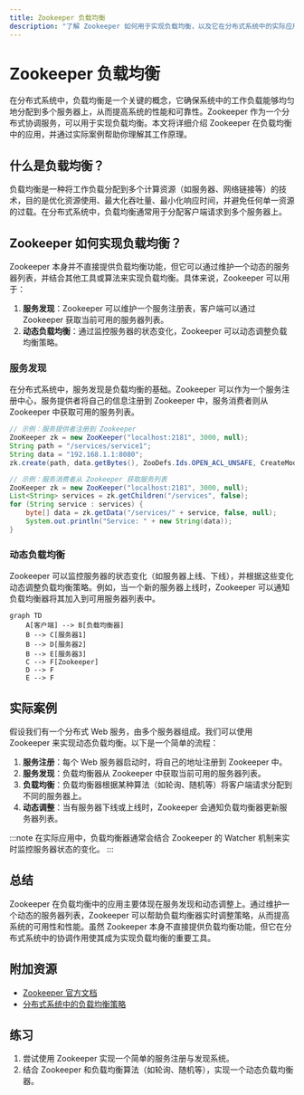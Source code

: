 ```yaml
---
title: Zookeeper 负载均衡
description: "了解 Zookeeper 如何用于实现负载均衡，以及它在分布式系统中的实际应用场景。"
---
```


# Zookeeper 负载均衡

在分布式系统中，负载均衡是一个关键的概念，它确保系统中的工作负载能够均匀地分配到多个服务器上，从而提高系统的性能和可靠性。Zookeeper 作为一个分布式协调服务，可以用于实现负载均衡。本文将详细介绍 Zookeeper 在负载均衡中的应用，并通过实际案例帮助你理解其工作原理。

## 什么是负载均衡？

负载均衡是一种将工作负载分配到多个计算资源（如服务器、网络链接等）的技术，目的是优化资源使用、最大化吞吐量、最小化响应时间，并避免任何单一资源的过载。在分布式系统中，负载均衡通常用于分配客户端请求到多个服务器上。

## Zookeeper 如何实现负载均衡？

Zookeeper 本身并不直接提供负载均衡功能，但它可以通过维护一个动态的服务器列表，并结合其他工具或算法来实现负载均衡。具体来说，Zookeeper 可以用于：

1. **服务发现**：Zookeeper 可以维护一个服务注册表，客户端可以通过 Zookeeper 获取当前可用的服务器列表。
2. **动态负载均衡**：通过监控服务器的状态变化，Zookeeper 可以动态调整负载均衡策略。

### 服务发现

在分布式系统中，服务发现是负载均衡的基础。Zookeeper 可以作为一个服务注册中心，服务提供者将自己的信息注册到 Zookeeper 中，服务消费者则从 Zookeeper 中获取可用的服务列表。

```java
// 示例：服务提供者注册到 Zookeeper
ZooKeeper zk = new ZooKeeper("localhost:2181", 3000, null);
String path = "/services/service1";
String data = "192.168.1.1:8080";
zk.create(path, data.getBytes(), ZooDefs.Ids.OPEN_ACL_UNSAFE, CreateMode.EPHEMERAL);
```

```java
// 示例：服务消费者从 Zookeeper 获取服务列表
ZooKeeper zk = new ZooKeeper("localhost:2181", 3000, null);
List<String> services = zk.getChildren("/services", false);
for (String service : services) {
    byte[] data = zk.getData("/services/" + service, false, null);
    System.out.println("Service: " + new String(data));
}
```

### 动态负载均衡

Zookeeper 可以监控服务器的状态变化（如服务器上线、下线），并根据这些变化动态调整负载均衡策略。例如，当一个新的服务器上线时，Zookeeper 可以通知负载均衡器将其加入到可用服务器列表中。

```mermaid
graph TD
    A[客户端] --> B[负载均衡器]
    B --> C[服务器1]
    B --> D[服务器2]
    B --> E[服务器3]
    C --> F[Zookeeper]
    D --> F
    E --> F
```

## 实际案例

假设我们有一个分布式 Web 服务，由多个服务器组成。我们可以使用 Zookeeper 来实现动态负载均衡。以下是一个简单的流程：

1. **服务注册**：每个 Web 服务器启动时，将自己的地址注册到 Zookeeper 中。
2. **服务发现**：负载均衡器从 Zookeeper 中获取当前可用的服务器列表。
3. **负载均衡**：负载均衡器根据某种算法（如轮询、随机等）将客户端请求分配到不同的服务器上。
4. **动态调整**：当有服务器下线或上线时，Zookeeper 会通知负载均衡器更新服务器列表。

:::note
在实际应用中，负载均衡器通常会结合 Zookeeper 的 Watcher 机制来实时监控服务器状态的变化。
:::

## 总结

Zookeeper 在负载均衡中的应用主要体现在服务发现和动态调整上。通过维护一个动态的服务器列表，Zookeeper 可以帮助负载均衡器实时调整策略，从而提高系统的可用性和性能。虽然 Zookeeper 本身不直接提供负载均衡功能，但它在分布式系统中的协调作用使其成为实现负载均衡的重要工具。

## 附加资源

- [Zookeeper 官方文档](https://zookeeper.apache.org/doc/current/)
- [分布式系统中的负载均衡策略](https://en.wikipedia.org/wiki/Load_balancing_(computing))

## 练习

1. 尝试使用 Zookeeper 实现一个简单的服务注册与发现系统。
2. 结合 Zookeeper 和负载均衡算法（如轮询、随机等），实现一个动态负载均衡器。
